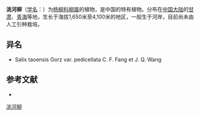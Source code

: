{{Speciesbox
| name = 洮河柳
| status = 
| status_system = 
| image =
| genus = Salix
| species = taoensis
| authority = Görz
}}

'''洮河柳'''（[[学名|学名]]：{{lang|la|''Salix taoensis''}}）为[[杨柳科|杨柳科]][[柳属|柳属]]的植物，是中国的特有植物。分布在[[中国大陆|中国大陆]]的[[甘肃|甘肃]]、[[青海|青海]]等地，生长于海拔1,650米至4,100米的地区，一般生于河岸，目前尚未由人工引种栽培。

== 异名 ==
* Salix taoensis Gorz var. pedicellata C. F. Fang et J. Q. Wang

== 参考文献 ==
<div class="references-small">
* {{cite web| url =http://www.bioinfo.cn/db05/KmzwSpecies.php?action=view&id=20276| title =洮河柳| work =《中国高等植物数据库全库》| publisher =中国科学院微生物研究所| author =昆明植物研究所| accessdate =2009-02-25| deadurl =yes| archiveurl =https://web.archive.org/web/20160305013546/http://www.bioinfo.cn/db05/KmzwSpecies.php?action=view&id=20276| archivedate =2016-03-05}}
</div>
{{Taxonbar|from=Q11147399}}

[[Category:柳属|洮河柳]]


{{植物小作品}}